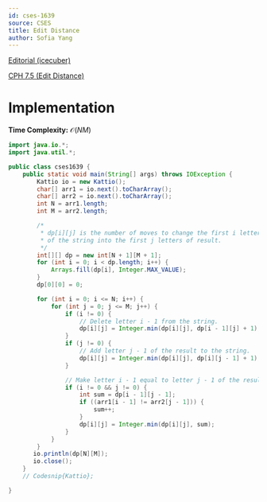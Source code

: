 ```yaml
---
id: cses-1639
source: CSES
title: Edit Distance
author: Sofia Yang
---
```


[Editorial (icecuber)](https://codeforces.com/blog/entry/70018)

[CPH 7.5 (Edit Distance)](https://usaco.guide/CPH.pdf#page=84)

# Implementation
**Time Complexity:** $\mathcal{O}(NM)$

<LanguageSection>

<JavaSection>

```java
import java.io.*;
import java.util.*;

public class cses1639 {
	public static void main(String[] args) throws IOException {
		Kattio io = new Kattio();
		char[] arr1 = io.next().toCharArray();
		char[] arr2 = io.next().toCharArray();
		int N = arr1.length;
		int M = arr2.length;

		/*
		 * dp[i][j] is the number of moves to change the first i letters
		 * of the string into the first j letters of result.
		 */
		int[][] dp = new int[N + 1][M + 1];
		for (int i = 0; i < dp.length; i++) {
			Arrays.fill(dp[i], Integer.MAX_VALUE);
		}
		dp[0][0] = 0;

		for (int i = 0; i <= N; i++) {
			for (int j = 0; j <= M; j++) {
				if (i != 0) {
					// Delete letter i - 1 from the string.
					dp[i][j] = Integer.min(dp[i][j], dp[i - 1][j] + 1);
				}
				if (j != 0) {
					// Add letter j - 1 of the result to the string.
					dp[i][j] = Integer.min(dp[i][j], dp[i][j - 1] + 1);
				}

				// Make letter i - 1 equal to letter j - 1 of the result.
				if (i != 0 && j != 0) {
					int sum = dp[i - 1][j - 1];
					if ((arr1[i - 1] != arr2[j - 1])) {
						sum++;
					}
					dp[i][j] = Integer.min(dp[i][j], sum);
				}
			}
		}
	   io.println(dp[N][M]);
	   io.close();
	}
	// Codesnip{Kattio};

}
```

</JavaSection>

</LanguageSection>
